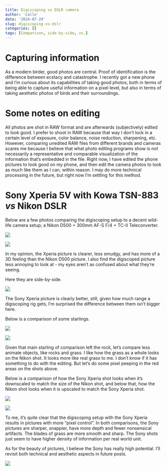 ```yaml
---
title: Digiscoping vs DSLR camera
author: 'Calle'
date: '2024-07-29'
slug: digiscoping-vs-dslr
categories: []
tags: [Comparison, side-by-side, vs.]
---
```


# Capturing information

As a modern birder, good photos are central. Proof of identification is the difference between ecstacy and catastrophe. I recently got a new phone and I'm curious about its capabilities of taking good photos, both in terms of being able to capture useful information on a pixel level, but also in terms of taking aesthetic photos of birds and their surroundings. 

# Some notes on editing

All photos are shot in RAW format and are afterwards (subjectively) edited to look good. I prefer to shoot in RAW because that way I don't lock in a certain level of exposure, color balance, noise reduction, sharpening, etc. However, comparing unedited RAW files from different brands and cameras scares me because I believe that what photo editing programs show is not necessarily a representative and comparable visualization of the information that's embedded in the file. Right now, I have edited the phone pictures to look good on my phone, and then edit the camera photos to look as much like them as I can, within reason. I may do more technical processing in the future, but right now I'm settling for this method. 

# Sony Xperia 5V with Kowa TSN-883 *vs* Nikon DSLR

Below are a few photos comparing the digiscoping setup to a decent wild-life camera setup; a Nikon D500 + 300mm AF-S F/4 + TC-II Teleconverter.

![](data/gbbg_xperia.jpg)

![](data/gbbg_nikon.jpg)

In my opinion, the Xperia picture is clearer, less smudgy, and has more of a 3D feeling than the Nikon D500 picture. I also find the digiscoped picture less annoying to look at - my eyes aren't as confused about what they're seeing. 

Here they are side-by-side.

![](data/gbbg_medium.jpg)

The Sony Xperia picture is clearly better, still, given how much range a digiscoping rig gets, I'm surprised the difference between them isn't bigger here. 

Below is a comparison of some starlings.

![](data/starlings_xperia.jpg)

![](data/starlings_nikon.jpg)


Given that main starling of comparison left the rock, let's compare less animate objects, like rocks and grass. I like how the grass as a whole looks on the Nikon shot. It looks more like real grass to me. I don't know if it has something to do with the editing. But let's do some pixel peeping in the red areas on the shots above. 

Below is a comparison of how the Sony Xperia shot looks when it's downscaled to match the size of the Nikon shot, and below that, how the Nikon shot looks when it is upscaled to match the Sony Xperia shot. 

![](data/starling_rock_comparison_scaling1.jpg)



![](data/starling_rock_comparison_scaling2.jpg)

To me, it's quite clear that the digiscoping setup with the Sony Xperia results in pictures with more "pixel control". In both comparisons, the Sony pictures are sharper, snappier, have more depth and fewer nonsensical artifacts. The blades of grass are more smooth and sharp. The Sony shots just seem to have higher density of information per real world unit.

As for the beauty of pictures, I believe the Sony has really high potential. I'll revisit both technical and aesthetic aspects in future posts.

![](data/20240728_185315.jpg)



